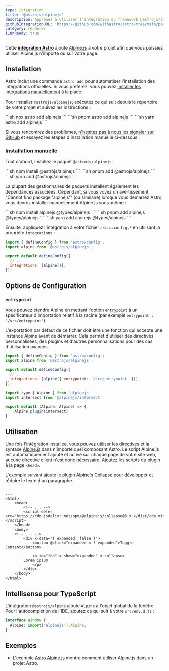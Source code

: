 ```yaml
---
type: integration
title: '@astrojs/alpinejs'
description: Apprenez à utiliser l'intégration du framework @astrojs/alpinejs pour étendre le support des composants dans votre projet Astro.
githubIntegrationURL: 'https://github.com/withastro/astro/tree/main/packages/integrations/alpinejs/'
category: renderer
i18nReady: true
---
```


Cette **[intégration Astro][astro-integration]** ajoute [Alpine.js](https://alpinejs.dev/) à votre projet afin que vous puissiez utiliser Alpine.js n'importe où sur votre page.

## Installation

Astro inclut une commande `astro add` pour automatiser l'installation des intégrations officielles. Si vous préférez, vous pouvez [installer les intégrations manuellement](#installation-manuelle) à la place.

Pour installer `@astrojs/alpinejs`, exécutez ce qui suit depuis le répertoire de votre projet et suivez les instructions :

<PackageManagerTabs>
  <Fragment slot="npm">
    ```sh
    npx astro add alpinejs
    ```
  </Fragment>
  <Fragment slot="pnpm">
    ```sh
    pnpm astro add alpinejs
    ```
  </Fragment>
  <Fragment slot="yarn">
    ```sh
    yarn astro add alpinejs
    ```
  </Fragment>
</PackageManagerTabs>

Si vous rencontrez des problèmes, [n'hésitez pas à nous les signaler sur GitHub](https://github.com/withastro/astro/issues) et essayez les étapes d'installation manuelle ci-dessous.

### Installation manuelle

Tout d'abord, installez le paquet `@astrojs/alpinejs`.

<PackageManagerTabs>
  <Fragment slot="npm">
    ```sh
    npm install @astrojs/alpinejs
    ```
  </Fragment>
  <Fragment slot="pnpm">
    ```sh
    pnpm add @astrojs/alpinejs
    ```
  </Fragment>
  <Fragment slot="yarn">
    ```sh
    yarn add @astrojs/alpinejs
    ```
  </Fragment>
</PackageManagerTabs>

La plupart des gestionnaires de paquets installent également les dépendances associées. Cependant, si vous voyez un avertissement "Cannot find package 'alpinejs'" (ou similaire) lorsque vous démarrez Astro, vous devrez installer manuellement Alpine.js vous-même :

<PackageManagerTabs>
  <Fragment slot="npm">
    ```sh
    npm install alpinejs @types/alpinejs
    ```
  </Fragment>
  <Fragment slot="pnpm">
    ```sh
    pnpm add alpinejs @types/alpinejs
    ```
  </Fragment>
  <Fragment slot="yarn">
    ```sh
    yarn add alpinejs @types/alpinejs
    ```
  </Fragment>
</PackageManagerTabs>

Ensuite, appliquez l'intégration à votre fichier `astro.config.*` en utilisant la propriété `integrations` :

```js ins="alpine()" title="astro.config.mjs" ins={2}
import { defineConfig } from 'astro/config';
import alpine from '@astrojs/alpinejs';

export default defineConfig({
  // ...
  integrations: [alpine()],
});
```

## Options de Configuration

### `entrypoint`

Vous pouvez étendre Alpine en mettant l'option `entrypoint` à un spécificateur d'importation relatif à la racine (par exemple `entrypoint : "/src/entrypoint"`).

L'exportation par défaut de ce fichier doit être une fonction qui accepte une instance Alpine avant de démarrer. Cela permet d'utiliser des directives personnalisées, des plugins et d'autres personnalisations pour des cas d'utilisation avancés.

```js title="astro.config.mjs"
import { defineConfig } from 'astro/config';
import alpine from '@astrojs/alpinejs';

export default defineConfig({
  // ...
  integrations: [alpine({ entrypoint: '/src/entrypoint' })],
});
```

```js title="src/entrypoint.ts"
import type { Alpine } from 'alpinejs'
import intersect from '@alpinejs/intersect'

export default (Alpine: Alpine) => {
    Alpine.plugin(intersect)
}
```

## Utilisation

Une fois l'intégration installée, vous pouvez utiliser les directives et la syntaxe [Alpine.js](https://alpinejs.dev/) dans n'importe quel composant Astro. Le script Alpine.js est automatiquement ajouté et activé sur chaque page de votre site web, aucune directive client n'est donc nécessaire. Ajoutez les scripts du plugin à la page `<head>`.

L'exemple suivant ajoute le plugin [Alpine's Collapse](https://alpinejs.dev/plugins/collapse) pour développer et réduire le texte d'un paragraphe.

```astro title="src/pages/index.astro" ins={6} ins="x-collapse"
---
---
<html>
	<head>
		<!-- ... -->
		<script defer src="https://cdn.jsdelivr.net/npm/@alpinejs/collapse@3.x.x/dist/cdn.min.js"></script>
	</head>
	<body>
    <!-- ... -->
		<div x-data="{ expanded: false }">
			<button @click="expanded = ! expanded">Toggle Content</button>

			<p id="foo" x-show="expanded" x-collapse>
        Lorem ipsum
			</p>
		</div>
	</body>
</html>
```

## Intellisense pour TypeScript

L'intégration `@astrojs/alpine` ajoute `Alpine` à l'objet global de la fenêtre. Pour l'autocomplétion de l'IDE, ajoutez ce qui suit à votre `src/env.d.ts` :

```ts title="src/env.d.ts"
interface Window {
  Alpine: import('alpinejs').Alpine;
}
```

## Exemples

* L'exemple [Astro Alpine.js](https://github.com/withastro/astro/tree/main/examples/framework-alpine) montre comment utiliser Alpine.js dans un projet Astro.

[astro-integration]: /fr/guides/integrations-guide/

[astro-ui-frameworks]: /fr/guides/framework-components/#using-framework-components
